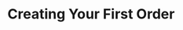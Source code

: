 ---
section: 'Buyer Perspective'
title: 'Creating Your First Order'
description: 'Learn how to create a Buyer Order and some of the basic concepts surrounding the Order model.'
priority: 2
---